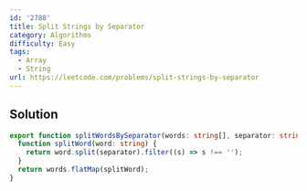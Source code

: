 ```yaml
---
id: '2788'
title: Split Strings by Separator
category: Algorithms
difficulty: Easy
tags:
  - Array
  - String
url: https://leetcode.com/problems/split-strings-by-separator
---
```


## Solution

```typescript filename="solution.ts" copy
export function splitWordsBySeparator(words: string[], separator: string): string[] {
  function splitWord(word: string) {
    return word.split(separator).filter((s) => s !== '');
  }
  return words.flatMap(splitWord);
}
```
